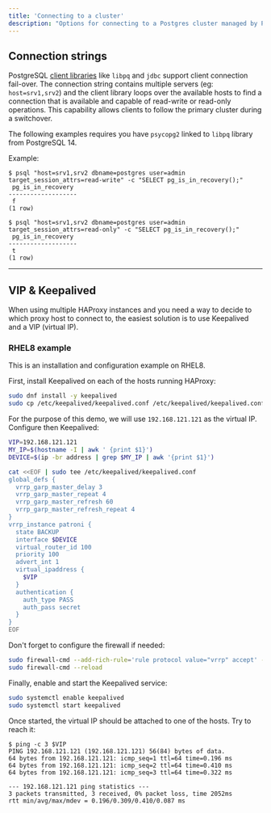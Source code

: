 ```yaml
---
title: 'Connecting to a cluster'
description: "Options for connecting to a Postgres cluster managed by Patroni"
---
```


## Connection strings

PostgreSQL [client libraries](https://www.postgresql.org/docs/current/libpq-connect.html#LIBPQ-CONNSTRING) like `libpq` and `jdbc` support client connection fail-over. The connection string contains multiple servers (eg: `host=srv1,srv2`) and the client library loops over the available hosts to find a connection that is available and capable of read-write or read-only operations. This capability allows clients to follow the primary cluster during a switchover.

The following examples requires you have `psycopg2` linked to `libpq` library from PostgreSQL 14.

Example:

```
$ psql "host=srv1,srv2 dbname=postgres user=admin target_session_attrs=read-write" -c "SELECT pg_is_in_recovery();"
 pg_is_in_recovery
-------------------
 f
(1 row)

$ psql "host=srv1,srv2 dbname=postgres user=admin target_session_attrs=read-only" -c "SELECT pg_is_in_recovery();"
 pg_is_in_recovery
-------------------
 t
(1 row)
```

---

## VIP & Keepalived

When using multiple HAProxy instances and you need a way to decide to which proxy host to connect to, the easiest solution is to use Keepalived and a VIP (virtual IP).

### RHEL8 example

This is an installation and configuration example on RHEL8.

First, install Keepalived on each of the hosts running HAProxy:

```bash
sudo dnf install -y keepalived
sudo cp /etc/keepalived/keepalived.conf /etc/keepalived/keepalived.conf.bck
```

For the purpose of this demo, we will use `192.168.121.121` as the virtual IP. Configure then Keepalived:

```bash
VIP=192.168.121.121
MY_IP=$(hostname -I | awk ' {print $1}')
DEVICE=$(ip -br address | grep $MY_IP | awk '{print $1}')

cat <<EOF | sudo tee /etc/keepalived/keepalived.conf
global_defs {
  vrrp_garp_master_delay 3
  vrrp_garp_master_repeat 4
  vrrp_garp_master_refresh 60
  vrrp_garp_master_refresh_repeat 4
}
vrrp_instance patroni {
  state BACKUP
  interface $DEVICE
  virtual_router_id 100
  priority 100
  advert_int 1
  virtual_ipaddress {
    $VIP
  }
  authentication {
    auth_type PASS
    auth_pass secret
  }
}
EOF
```

Don't forget to configure the firewall if needed:

```bash
sudo firewall-cmd --add-rich-rule='rule protocol value="vrrp" accept' --permanent
sudo firewall-cmd --reload
```

Finally, enable and start the Keepalived service:

```bash
sudo systemctl enable keepalived
sudo systemctl start keepalived
```

Once started, the virtual IP should be attached to one of the hosts. Try to reach it:

```
$ ping -c 3 $VIP
PING 192.168.121.121 (192.168.121.121) 56(84) bytes of data.
64 bytes from 192.168.121.121: icmp_seq=1 ttl=64 time=0.196 ms
64 bytes from 192.168.121.121: icmp_seq=2 ttl=64 time=0.410 ms
64 bytes from 192.168.121.121: icmp_seq=3 ttl=64 time=0.322 ms

--- 192.168.121.121 ping statistics ---
3 packets transmitted, 3 received, 0% packet loss, time 2052ms
rtt min/avg/max/mdev = 0.196/0.309/0.410/0.087 ms
```
